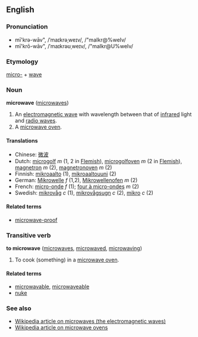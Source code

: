 ==English==
===Pronunciation===
*mī'krə-wāv", /ˈmaɪkrəˌweɪv/, /"maIkr@%weIv/
*mī'krō-wāv", /ˈmaɪkrəʊˌweɪv/, /"maIkr@U%weIv/

===Etymology===
[[micro-]] + [[wave]]

===Noun===
'''microwave''' ([[microwaves]])

#An [[electromagnetic wave]] with wavelength between that of [[infrared]] light and [[radio wave]]s.
#A [[microwave oven]].

====Translations====
*Chinese: [[微波]]
*Dutch: [[microgolf]] ''m'' (1, 2 in [[Flemish]]), [[microgolfoven]] ''m'' (2 in [[Flemish]]), [[magnetron]] ''m'' (2), [[magnetronoven]] ''m'' (2)
*Finnish: [[mikroaalto]] (1), [[mikroaaltouuni]] (2)
*German: [[Mikrowelle]] ''f'' (1,2), [[Mikrowellenofen]] ''m'' (2)
*French: [[micro-onde]] ''f'' (1); [[four à micro-ondes]] ''m'' (2)
*Swedish: [[mikrovåg]] ''c'' (1), [[mikrovågsugn]] ''c'' (2), [[mikro]] ''c'' (2)

====Related terms====
*[[microwave-proof]]

===Transitive verb===
'''to microwave''' ([[microwaves]], [[microwaved]], [[microwaving]])

#To cook (something) in a [[microwave oven]].

====Related terms====
*[[microwavable]], [[microwaveable]]<!--Note: While "microwavable" is the correctly formed form of the word, Google searches on these terms give approximately the same number of results.-->
*[[nuke]]

===See also===
*[[w:Microwave|Wikipedia article on microwaves (the electromagnetic waves)]]
*[[w:Microwave_oven|Wikipedia article on microwave ovens]]